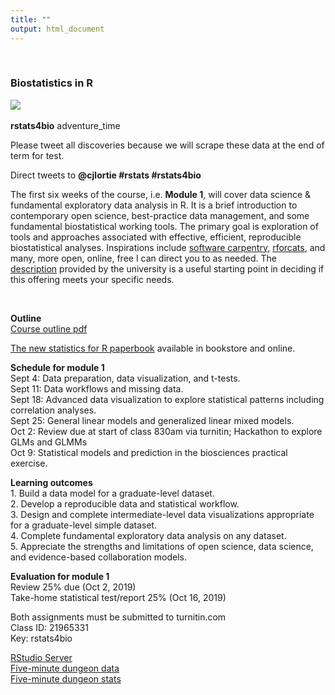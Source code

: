```yaml
---
title: ""
output: html_document
---
```

<br>

### Biostatistics in R  
![](./stats.jpg)  
<br>
**rstats4bio**
adventure_time  

Please tweet all discoveries because we will scrape these data at the end of term for test.

Direct tweets to **@cjlortie #rstats #rstats4bio**

The first six weeks of the course, i.e. **Module 1**, will cover data science & fundamental exploratory data analysis in R.  It is a brief introduction to contemporary open science, best-practice data management, and some fundamental biostatistical working tools. The primary goal is exploration of tools and approaches associated with effective, efficient, reproducible biostatistical analyses. Inspirations include [software carpentry](http://software-carpentry.org), [rforcats](http://rforcats.net), and many, more open, online, free I can direct you to as needed. The [description](http://biology.gradstudies.yorku.ca/courses/biol-5081/) provided by the university is a useful starting point in deciding if this offering meets your specific needs.

<br>  

**Outline**    
[Course outline pdf](https://github.com/cjlortie/rstats4bio/blob/master/BIOL5081-2019.pdf)  

[The new statistics for R paperbook](https://global.oup.com/academic/product/the-new-statistics-with-r-9780198729068?cc=us&lang=en&) available in bookstore and online.  


**Schedule for module 1**  
Sept 4:   Data preparation, data visualization, and t-tests.  
Sept 11: Data workflows and missing data.  
Sept 18: Advanced data visualization to explore statistical patterns including correlation analyses.  
Sept 25: General linear models and generalized linear mixed models.  
Oct 2:     Review due at start of class 830am via turnitin; Hackathon to explore GLMs and GLMMs  
Oct 9:     Statistical models and prediction in the biosciences practical exercise.  


**Learning outcomes**  
1.	Build a data model for a graduate-level dataset.  
2.	Develop a reproducible data and statistical workflow.  
3.	Design and complete intermediate-level data visualizations appropriate for a graduate-level simple dataset.  
4.	Complete fundamental exploratory data analysis on any dataset.  
5.	Appreciate the strengths and limitations of open science, data science, and evidence-based collaboration models.  

**Evaluation for module 1**  
Review 25% due (Oct 2, 2019)     
Take-home statistical test/report 25%  (Oct 16, 2019)  

Both assignments must be submitted to turnitin.com  
Class ID: 21965331    
Key: rstats4bio  

[RStudio Server](http://rho.sci.yorku.ca:8787)  
[Five-minute dungeon data](http://bit.ly/5MD_DATA)  
[Five-minute dungeon stats](https://cjlortie.github.io/Five_Minute_Dungeon/)  







